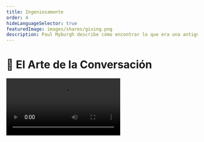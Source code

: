 ```yaml
---
title: Ingeniosamente
order: 4
hideLanguageSelector: true
featuredImage: images/shares/giving.png
description: Paul Myburgh describe cómo encontrar lo que era una antigua comunidad en una forma futura a través de una conversación horizontal, una escucha profunda y un enfoque fundamental de las relaciones.
---
```


# 💬 El Arte de la Conversación

<Video src="https://www.youtube-nocookie.com/embed/CCYw0QVoB_U" />

Este documental presenta a Paul Myburgh, autor de *El Invierno De Los Bosquimanos Ha Llegado*, quien pasó siete años viviendo con los bosquimanos !Gwi Kalahari Bosquimanos, explorando la conversación antigua y el ser.

## ¿Cómo encaja en Kernel?

Hay muchos puntos importantes aquí para las conversaciones que tendremos en Kernel y más allá. 

<Process>

**"La calidad de la escucha determina la calidad del habla."**

"Cuando la gente está escuchando, me veo obligado a decir más verdad."

Debemos aspirar a sumas positivas, conversaciones horizontales (9:14 en el video).

<Box>

**Conversaciones horizontales:** diálogo interactivo entre pares. Los participantes comparten confianza, viviendo dentro del mismo contexto. Las conversaciones continúan y se pueden retomar mañana, la próxima semana o algún tiempo después. Se comparte mucho más significado.

> "Tengo mucho respeto por las personas que piensan como hablan, y que se detienen para pensar y adjuntar **el significado que importa**."

**Conversaciones verticales:** Cada persona habla para expresar su punto de vista, no para construir sobre la otra. Se convierte en una competencia porque estás pensando en qué decir en lugar de escuchar. No permite que uno escuche o hable verdaderamente. Se comparte menos significado.

</Box>

Hacer mejores preguntas escuchando más profundamente

<Box>

¿Qué tipos de **discurso** realmente tiene **valor**?

</Box>

</Process>

## Resumen

> "Vivimos en un mundo en el que se ha convertido en la moda lanzar estas lindas frases el uno al otro y pensar que sabemos cosas. Hacemos preguntas sin realmente querer la respuesta; todo lo que buscamos es una solución rápida; una solución conceptual a una curiosidad que realmente no importa porque es solo una fantasía pasajera. ¡No vivimos en un mundo donde tenemos conversaciones sobre cosas que realmente importan! Me refiero a exploraciones interminables de la verdad fuera de nosotros mismos..."

¿Cuál es la verdad fuera de ti? ¿Cómo podrías crear herramientas abiertas que animen a las personas a explorar tales ideas y conectarse de maneras verdaderamente significativas?

> "Tenemos mil alternativas por cada fundamento, y pasamos gran parte de nuestras vidas preocupados por esas alternativas. Nuestras vidas, por lo tanto, tienden a estar mucho más **ligadas incidentalmente** en lugar de **relacionadas fundamentalmente**. Así expresamos nuestra separación: del mundo natural, de los fundamentos, del cosmos".

Este es un juego lingüístico profundo: todos nos encontramos atrapados en tareas aparentemente insignificantes que constantemente se interponen en el camino de esa cosa realmente profunda que has querido aprender o hacer. ¿Por qué es esto? ¿Cómo podemos mover más de nuestra existencia diaria hacia aquello que no está atado y aprisionado en trivialidades, sino más bien relacionado fundamentalmente con todo lo que nos rodea? ¿No es eso lo que hace una web?

<Flash>

<Card>

P: ¿Qué tipo de conversaciones construimos juntos en Kernel?

R: Horizontales

</Card>

</Flash>


> "Eché de menos la **Verdadera Voz**". 

¿Qué es Verdadera Voz? Lo has escuchado alguna vez?

> "La gente escucha. Hay pausas entre hablar que están llenas de pensamiento y comprensión".

¿Qué cómodo te sientes con el silencio? ¿No es esta realmente la medida del compañerismo? ¿Qué cómodos son los silencios?

> "La conversación moderna no da espacio para que las palabras se asienten en el oyente \[...\] Tengo mucho respeto por las personas que piensan mientras hablan, y que se detienen a pensar y adjuntar **el significado que importa**."

### La Sed por la Verdad

¿Cómo puedes cultivar el espacio dentro de ti requerido para escuchar bien? ¿Qué significa realmente dar un significado consciente a las palabras que dices o escribes? ¿Cómo se amplifica esto cuando esas palabras son código ejecutable?

> "El habla de uno debe estar moldeada por la calidad del oyente. Entonces, cuando me escuchas, me veo obligado a hablar con más sentido. Me veo obligado a decir más la verdad. En muchas conversaciones modernas, nadie está escuchando, a nadie le importa lo que dicen [...] La calidad de la escucha determina la calidad del habla."

¿Cómo podemos construir herramientas y espacios digitales que fomenten la escucha de alta calidad, en lugar de solo una autopromoción sin sentido?

> "Vas más allá de la sed y comprendes que no existe la sed. O tienes agua o no tienes agua. Y en el medio no hay nada".

¿Cuáles son los anhelos ficticios en tu vida? ¿Cómo podrías llegar a su opuesto para ver cuán vacíos son realmente el miedo y el anhelo?

### Viejos Regalos de Nuevo

> "La humanidad moderna no aprende siendo dotada. Nuestro camino es otro. Estamos constituidos para hacer preguntas. Para nosotros, conocer es algo que se logra con esfuerzo, con libre albedrío. La tarea del ser humano moderno buscar y encontrar conocimiento de forma clara y definitiva. No información conceptual barata, sino el conocimiento de las cosas en sí mismas. Me refiero a **conocimiento perceptivo.** No ideas rápidas, sino el conocimiento real de las cosas. Sin obsequios, sin soluciones rápidas. Difícil yardas. Cada alma humana dando cada paso.

¿Puedes recordar momentos de tu vida en los que "simplemente sabías" algo? ¿Cuál era la calidad y la textura de ese saber? ¿Cómo podemos cultivar más de eso en nuestras vidas y cómo podemos construir productos que ayuden a "toda alma humana a dar [incluso] un solo paso" más cerca de sus propias verdades?

<Flash>

<Card>

P: ¿Qué se requiere para cocrear conversaciones horizontales?

R: Escucha clara.

</Card>

</Flash>

> "Cada vez más veo el valor en conversaciones humanas: el valor de lo que surge entre nosotros cuando hablamos en verdad con lo que tenemos y lo que buscamos. Todos nosotros. Cuando veo esta conversación humana que **debe** surgir de nuevo, hay algo más que se pide aquí, y es que los seres humanos comencemos a conversar por nosotros mismos, y con nosotros mismos, para que podamos, una vez más, **encontrar lo que fue la antigua comunidad en forma futura**. Solo surgirá de una conversación sobre lo que sabemos y lo que deseamos saber".

Esta noción de "lo que deseamos saber" nos lleva a una [historia sorprendente](https://publicism.info/science/machines/9.html) sobre otro par de opuestos complementarios: la inteligencia artificial y el aumento de la inteligencia. Es una historia que revela cómo ahora se entiende que el futuro de la búsqueda es una conversación: un diálogo continuo sobre la tensión entre la automatización y el aumento de la experiencia humana. Lo más fascinante es que

> La interacción humano-máquina es una forma de conversación, un proceso dinámico, en el que los participantes aprenden unos de otros.

<InfoBlock>

<Box>

**Diálogo**

![David Bohm](/images/mod0-img/david_bohm_and_jiddu_krishnamurti.jpg)

David Bohm fue uno de los físicos teóricos más importantes del siglo XX. También fue un amigo cercano de Jiddu Krishnamurti.

"Con esta conciencia coherente común tenemos un nuevo tipo de inteligencia capaz de pensar juntos. Tenemos que empezar con personas que estén lo suficientemente abiertas para iniciar el diálogo".

<Aligner center>
<Button to="https://www.bohmdialogue.org/#bohmdialogue">Participar</Button>
</Aligner>

</Box>

</InfoBlock>
